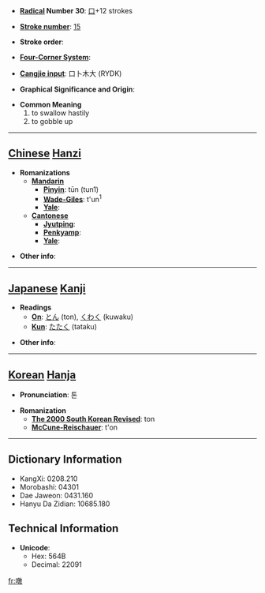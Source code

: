 * '''[[Wiktionary:Chinese radical index| Radical]] Number 30''': [[Wiktionary:Chinese radical index 口|口]]+12 strokes

* '''[[Wiktionary:Chinese total strokes index|Stroke number]]''': [[Wiktionary:Chinese total strokes index 15|15]]

* '''Stroke order''': 

* '''[[Wiktionary:Chinese four corner index|Four-Corner System]]''': 

* '''[[Wiktionary:Chinese Cangjie index|Cangjie input]]''': 口卜木大 (RYDK)

* '''Graphical Significance and Origin''': 

* '''Common Meaning'''
*#to swallow hastily
*# to gobble up


----

== [[Chinese]] [[Hanzi]] ==

* '''Romanizations'''
** '''[[Mandarin]]'''
*** '''[[Pinyin]]''': tūn (tun1)
*** '''[[Wade-Giles]]''': t'un<sup>1</sup>
*** '''[[Yale]]''': 
** '''[[Cantonese]]'''
*** '''[[Jyutping]]''':
*** '''[[Penkyamp]]''': 
*** '''[[Yale]]''': 

* '''Other info''': 

----

== [[Japanese]] [[Kanji]] ==

* '''Readings'''
** '''[[On]]''': [[とん]] (ton), [[くわく]] (kuwaku)
** '''[[Kun]]''': [[たたく]] (tataku)

* '''Other info''':  

----

== [[Korean]] [[Hanja]] ==

* '''Pronunciation''': 톤

* '''Romanization'''
** '''[[The 2000 South Korean Revised Romanization|The 2000 South Korean Revised]]''': ton
** '''[[McCune-Reischauer]]''': t'on

----

== Dictionary Information ==

* KangXi: 0208.210
* Morobashi: 04301
* Dae Jaweon: 0431.160
* Hanyu Da Zidian: 10685.180

== Technical Information ==

* '''Unicode''':
** Hex: 564B
** Decimal: 22091

[[fr:噋]]